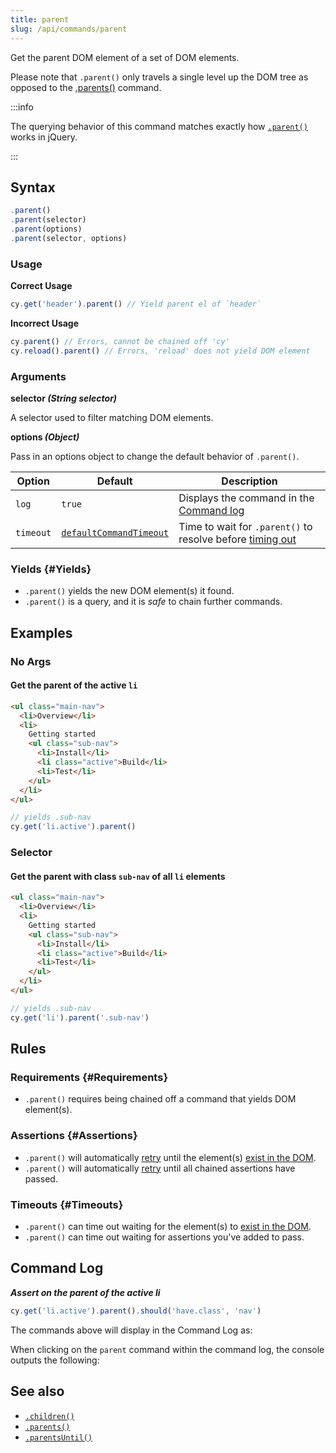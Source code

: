 ```yaml
---
title: parent
slug: /api/commands/parent
---
```


Get the parent DOM element of a set of DOM elements.

Please note that `.parent()` only travels a single level up the DOM tree as
opposed to the [.parents()](/api/commands/parents) command.

:::info

The querying behavior of this command matches exactly how
[`.parent()`](http://api.jquery.com/parent) works in jQuery.

:::

## Syntax

```javascript
.parent()
.parent(selector)
.parent(options)
.parent(selector, options)
```

### Usage

<Icon name="check-circle" color="green" /> **Correct Usage**

```javascript
cy.get('header').parent() // Yield parent el of `header`
```

<Icon name="exclamation-triangle" color="red" /> **Incorrect Usage**

```javascript
cy.parent() // Errors, cannot be chained off 'cy'
cy.reload().parent() // Errors, 'reload' does not yield DOM element
```

### Arguments

<Icon name="angle-right" /> **selector _(String selector)_**

A selector used to filter matching DOM elements.

<Icon name="angle-right" /> **options _(Object)_**

Pass in an options object to change the default behavior of `.parent()`.

| Option    | Default                                                              | Description                                                                              |
| --------- | -------------------------------------------------------------------- | ---------------------------------------------------------------------------------------- |
| `log`     | `true`                                                               | Displays the command in the [Command log](/guides/core-concepts/cypress-app#Command-Log) |
| `timeout` | [`defaultCommandTimeout`](/guides/references/configuration#Timeouts) | Time to wait for `.parent()` to resolve before [timing out](#Timeouts)                   |

### Yields [<Icon name="question-circle"/>](/guides/core-concepts/introduction-to-cypress#Subject-Management) {#Yields}

- `.parent()` yields the new DOM element(s) it found.
- `.parent()` is a query, and it is _safe_ to chain further commands.

## Examples

### No Args

#### Get the parent of the active `li`

```html
<ul class="main-nav">
  <li>Overview</li>
  <li>
    Getting started
    <ul class="sub-nav">
      <li>Install</li>
      <li class="active">Build</li>
      <li>Test</li>
    </ul>
  </li>
</ul>
```

```javascript
// yields .sub-nav
cy.get('li.active').parent()
```

### Selector

#### Get the parent with class `sub-nav` of all `li` elements

```html
<ul class="main-nav">
  <li>Overview</li>
  <li>
    Getting started
    <ul class="sub-nav">
      <li>Install</li>
      <li class="active">Build</li>
      <li>Test</li>
    </ul>
  </li>
</ul>
```

```javascript
// yields .sub-nav
cy.get('li').parent('.sub-nav')
```

## Rules

### Requirements [<Icon name="question-circle"/>](/guides/core-concepts/introduction-to-cypress#Chains-of-Commands) {#Requirements}

- `.parent()` requires being chained off a command that yields DOM element(s).

### Assertions [<Icon name="question-circle"/>](/guides/core-concepts/introduction-to-cypress#Assertions) {#Assertions}

- `.parent()` will automatically [retry](/guides/core-concepts/retry-ability)
  until the element(s)
  [exist in the DOM](/guides/core-concepts/introduction-to-cypress#Default-Assertions).
- `.parent()` will automatically [retry](/guides/core-concepts/retry-ability)
  until all chained assertions have passed.

### Timeouts [<Icon name="question-circle"/>](/guides/core-concepts/introduction-to-cypress#Timeouts) {#Timeouts}

- `.parent()` can time out waiting for the element(s) to
  [exist in the DOM](/guides/core-concepts/introduction-to-cypress#Default-Assertions).
- `.parent()` can time out waiting for assertions you've added to pass.

## Command Log

**_Assert on the parent of the active li_**

```javascript
cy.get('li.active').parent().should('have.class', 'nav')
```

The commands above will display in the Command Log as:

<DocsImage
  src="/img/api/parent/get-parent-element-just-like-jquery.png"
  alt="Command Log parent"
/>

When clicking on the `parent` command within the command log, the console
outputs the following:

<DocsImage
  src="/img/api/parent/parent-command-found-elements-for-console-log.png"
  alt="Console Log parent"
/>

## See also

- [`.children()`](/api/commands/children)
- [`.parents()`](/api/commands/parents)
- [`.parentsUntil()`](/api/commands/parentsuntil)
